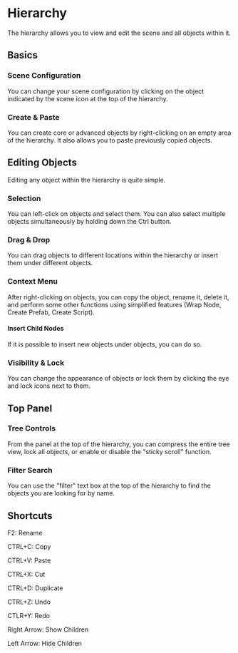 # Hierarchy


The hierarchy allows you to view and edit the scene and all objects within it.

## Basics

### Scene Configuration

You can change your scene configuration by clicking on the object indicated by the scene icon at the top of the hierarchy. 

### Create & Paste

You can create core or advanced objects by right-clicking on an empty area of the hierarchy. It also allows you to paste previously copied objects. 

## Editing Objects

Editing any object within the hierarchy is quite simple. 

### Selection

You can left-click on objects and select them. You can also select multiple objects simultaneously by holding down the Ctrl button. 

### Drag & Drop

You can drag objects to different locations within the hierarchy or insert them under different objects. 

### Context Menu

After right-clicking on objects, you can copy the object, rename it, delete it, and perform some other functions using simplified features (Wrap Node, Create Prefab, Create Script). 

#### Insert Child Nodes

If it is possible to insert new objects under objects, you can do so. 

### Visibility & Lock

You can change the appearance of objects or lock them by clicking the eye and lock icons next to them. 

## Top Panel

### Tree Controls 

From the panel at the top of the hierarchy, you can compress the entire tree view, lock all objects, or enable or disable the "sticky scroll" function. 

### Filter Search

You can use the "filter" text box at the top of the hierarchy to find the objects you are looking for by name. 

## Shortcuts 

F2: Rename 

CTRL+C: Copy

CTRL+V: Paste

CTRL+X: Cut

CTRL+D: Duplicate

CTRL+Z: Undo

CTLR+Y: Redo

Right Arrow: Show Children

Left Arrow: Hide Children